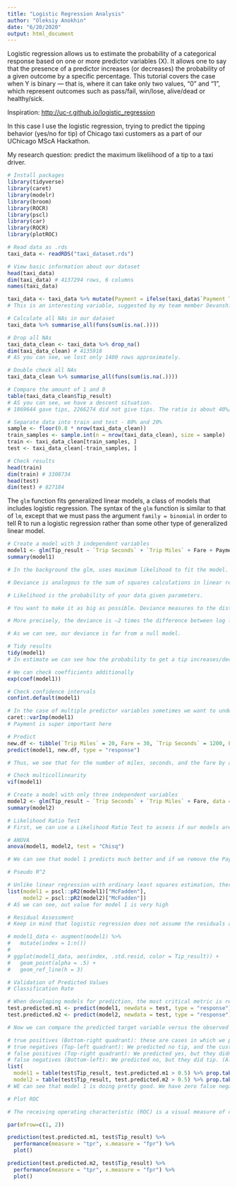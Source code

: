 ```yaml
---
title: "Logistic Regression Analysis"
author: "Oleksiy Anokhin"
date: "6/20/2020"
output: html_document
---
```


Logistic regression allows us to estimate the probability of a categorical response based on one or more predictor variables (X). It allows one to say that the presence of a predictor increases (or decreases) the probability of a given outcome by a specific percentage. This tutorial covers the case when Y is binary — that is, where it can take only two values, “0” and “1”, which represent outcomes such as pass/fail, win/lose, alive/dead or healthy/sick.

Inspiration: [http://uc-r.github.io/logistic_regression](http://uc-r.github.io/logistic_regression)

In this case I use the logistic regression, trying to predict the tipping behavior (yes/no for tip) of Chicago taxi customers as a part of our UChicago MScA Hackathon.

My research question: predict the maximum likeliihood of a tip to a taxi driver. 

```r
# Install packages
library(tidyverse)
library(caret)
library(modelr)     
library(broom) 
library(ROCR)
library(pscl)
library(car)
library(ROCR)
library(plotROC)
```

```r
# Read data as .rds
taxi_data <- readRDS("taxi_dataset.rds")
```

```r
# View basic information about our dataset
head(taxi_data)
dim(taxi_data) # 4137294 rows, 6 columns
names(taxi_data)
```
```r
taxi_data <- taxi_data %>% mutate(Payment = ifelse(taxi_data$`Payment Type` == "Cash", 1, 0))
# This is an interesting variable, suggested by my team member Devanshi Verma, who discussed the importance of the Payment Type for the prediction.
```

```r
# Calculate all NAs in our dataset
taxi_data %>% summarise_all(funs(sum(is.na(.))))
```


```r
# Drop all NAs
taxi_data_clean <- taxi_data %>% drop_na()
dim(taxi_data_clean) # 4135918  
# AS you can see, we lost only 1400 rows approximately.
```

```r
# Double check all NAs
taxi_data_clean %>% summarise_all(funs(sum(is.na(.))))
```
```r
# Compare the amount of 1 and 0
table(taxi_data_clean$Tip_result)
# AS you can see, we have a descent situation.
# 1869644 gave tips, 2266274 did not give tips. The ratio is about 40%/60%
```

```r
# Separate data into train and test - 80% and 20%
sample <- floor(0.8 * nrow(taxi_data_clean))
train_samples <- sample.int(n = nrow(taxi_data_clean), size = sample)
train <- taxi_data_clean[train_samples, ]
test <- taxi_data_clean[-train_samples, ]
```

```r
# Check results
head(train)
dim(train) # 3308734
head(test)
dim(test) # 827184
```

The `glm` function fits generalized linear models, a class of models that includes logistic regression. The syntax of the `glm` function is similar to that of `lm`, except that we must pass the argument `family = binomial` in order to tell R to run a logistic regression rather than some other type of generalized linear model.

```r
# Create a model with 3 independent variables
model1 <- glm(Tip_result ~ `Trip Seconds` + `Trip Miles` + Fare + Payment, data = train, family = binomial(link = "logit"))
summary(model1)

# In the background the glm, uses maximum likelihood to fit the model. 

# Deviance is analogous to the sum of squares calculations in linear regression and is a measure of the lack of fit to the data in a logistic regression model. The null deviance represents the difference between a model with only the intercept (which means “no predictors”) and a saturated model (a model with a theoretically perfect fit). The goal is for the model deviance (noted as Residual deviance) to be lower; smaller values indicate better fit. In this respect, the null model provides a baseline upon which to compare predictor models.

# Likelihood is the probability of your data given parameters. 

# You want to make it as big as possible. Deviance measures to the distance between data and fit. You want to make it as small as possible.

# More precisely, the deviance is –2 times the difference between log likelihoods for your fitted model and for a “fully saturated” model where you have as many parameters as observations. 

# As we can see, our deviance is far from a null model.
```

```r
# Tidy results
tidy(model1)
# In estimate we can see how the probability to get a tip increases/decreases based on changes of 1 unit of estimate. 
```

```r
# We can check coefficients additionally
exp(coef(model1))
```

```r
# Check confidence intervals
confint.default(model1)
```

```r
# In the case of multiple predictor variables sometimes we want to understand which variable is the most influential in predicting the response (Y) variable. We can do this with varImp from the `caret` package.
caret::varImp(model1)
# Payment is super important here
```

```r
# Predict
new.df <- tibble(`Trip Miles` = 20, Fare = 30, `Trip Seconds` = 1200, Payment = 0)
predict(model1, new.df, type = "response")

# Thus, we see that for the number of miles, seconds, and the fare by a credit card (as 0) the probability will be very high. 
```

```r
# Check multicollinearity
vif(model1)
```

```r
# Create a model with only three independent variables
model2 <- glm(Tip_result ~ `Trip Seconds` + `Trip Miles` + Fare, data = train, family = binomial(link = "logit"))
summary(model2)
```

```r
# Likelihood Ratio Test
# First, we can use a Likelihood Ratio Test to assess if our models are improving the fit. Adding predictor variables to a model will almost always improve the model fit (i.e. increase the log likelihood and reduce the model deviance compared to the null deviance), but it is necessary to test whether the observed difference in model fit is statistically significant. We can use anova to perform this test. 

# ANOVA
anova(model1, model2, test = "Chisq")

# We can see that model 1 predicts much better and if we remove the Payment predictor, our residual deviance increases and this change is statistically significant.
```

```r
# Pseudo R^2

# Unlike linear regression with ordinary least squares estimation, there is no R^2 statistic which explains the proportion of variance in the dependent variable that is explained by the predictors. However, there are a number of pseudo R^2 metrics that could be of value. Most notable is McFadden’s R^2. In this case R^2 = 0.4 presents a very good fit, because models rarely achieve a high R^2 here.
list(model1 = pscl::pR2(model1)["McFadden"],
     model2 = pscl::pR2(model2)["McFadden"])
# AS we can see, out value for model 1 is very high
```

```r
# Residual Assessment
# Keep in mind that logistic regression does not assume the residuals are normally distributed nor that the variance is constant. However, the deviance residual is useful for determining if individual points are not well fit by the model. Here we can fit the standardized deviance residuals to see how many exceed 3 standard deviations. First we extract several useful bits of model results with augment and then proceed to plot.

# model1_data <- augment(model1) %>% 
#   mutate(index = 1:n())
# 
# ggplot(model1_data, aes(index, .std.resid, color = Tip_result)) + 
#   geom_point(alpha = .5) +
#   geom_ref_line(h = 3)
```



```r
# Validation of Predicted Values
# Classification Rate

# When developing models for prediction, the most critical metric is regarding how well the model does in predicting the target variable on out-of-sample observations. First, we need to use the estimated models to predict values on our training data set (train). When using predict be sure to include type = response so that the prediction returns the probability of default.
test.predicted.m1 <- predict(model1, newdata = test, type = "response")
test.predicted.m2 <- predict(model2, newdata = test, type = "response")
```

```r
# Now we can compare the predicted target variable versus the observed values for each model and see which performs the best. We can start by using the confusion matrix, which is a table that describes the classification performance for each model on the test data. Each quadrant of the table has an important meaning. In this case the “No” and “Yes” in the rows represent whether drivers got tips or not. The “FALSE” and “TRUE” in the columns represent whether we predicted the tip or not. 

# true positives (Bottom-right quadrant): these are cases in which we predicted the customer would tip and they did.
# true negatives (Top-left quadrant): We predicted no tip, and the customer did not tip.
# false positives (Top-right quadrant): We predicted yes, but they didn’t actually tip. (Also known as a “Type I error.”)
# false negatives (Bottom-left): We predicted no, but they did tip. (Also known as a “Type II error.”)
list(
  model1 = table(test$Tip_result, test.predicted.m1 > 0.5) %>% prop.table() %>% round(3),
  model2 = table(test$Tip_result, test.predicted.m2 > 0.5) %>% prop.table() %>% round(3))
# WE can see that model 1 is doing pretty good. We have zero false negative, no Type II error. Type 1 is pretty low too. 
```

```r
# Plot ROC

# The receiving operating characteristic (ROC) is a visual measure of classifier performance. Using the proportion of positive data points that are correctly considered as positive and the proportion of negative data points that are mistakenly considered as positive, we generate a graphic that shows the trade off between the rate at which you can correctly predict something with the rate of incorrectly predicting something. Ultimately, we’re concerned about the area under the ROC curve, or AUC. That metric ranges from 0.50 to 1.00, and values above 0.80 indicate that the model does a good job in discriminating between the two categories which comprise our target variable. 

par(mfrow=c(1, 2))

prediction(test.predicted.m1, test$Tip_result) %>%
  performance(measure = "tpr", x.measure = "fpr") %>%
  plot()

prediction(test.predicted.m2, test$Tip_result) %>%
  performance(measure = "tpr", x.measure = "fpr") %>%
  plot()
```



